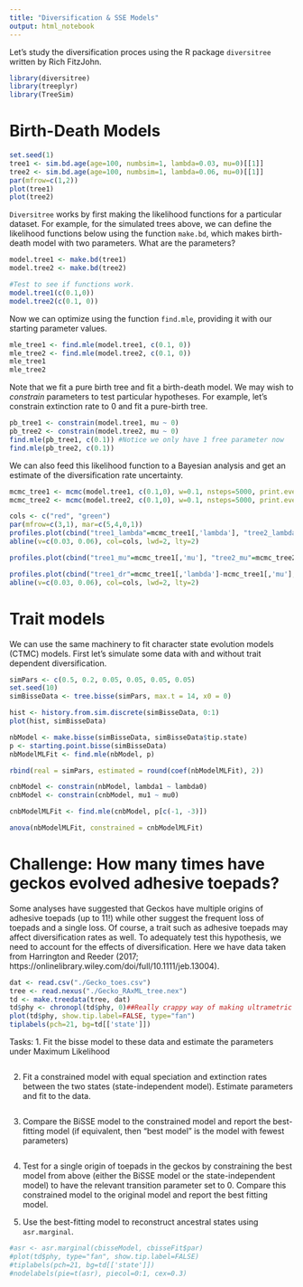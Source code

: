 ```yaml
---
title: "Diversification & SSE Models"
output: html_notebook
---
```


Let's study the diversification proces using the R package `diversitree` written by Rich FitzJohn.

```r
library(diversitree)
library(treeplyr)
library(TreeSim)
```

# Birth-Death Models

```r
set.seed(1)
tree1 <- sim.bd.age(age=100, numbsim=1, lambda=0.03, mu=0)[[1]]
tree2 <- sim.bd.age(age=100, numbsim=1, lambda=0.06, mu=0)[[1]]
par(mfrow=c(1,2))
plot(tree1)
plot(tree2)
```

`Diversitree` works by first making the likelihood functions for a particular dataset. For example, for the simulated trees above, we can define the likelihood functions below using the function `make.bd`, which makes birth-death model with two parameters. What are the parameters? 

```r
model.tree1 <- make.bd(tree1)
model.tree2 <- make.bd(tree2)

#Test to see if functions work.
model.tree1(c(0.1,0))
model.tree2(c(0.1, 0))
```

Now we can optimize using the function `find.mle`, providing it with our starting parameter values.
```r
mle_tree1 <- find.mle(model.tree1, c(0.1, 0))
mle_tree2 <- find.mle(model.tree2, c(0.1, 0))
mle_tree1
mle_tree2

```

Note that we fit a pure birth tree and fit a birth-death model. We may wish to _constrain_ parameters to test particular hypotheses. For example, let's constrain extinction rate to 0 and fit a pure-birth tree. 

```r
pb_tree1 <- constrain(model.tree1, mu ~ 0)
pb_tree2 <- constrain(model.tree2, mu ~ 0)
find.mle(pb_tree1, c(0.1)) #Notice we only have 1 free parameter now
find.mle(pb_tree2, c(0.1))
```

We can also feed this likelihood function to a Bayesian analysis and get an estimate of the diversification rate uncertainty.
```r
mcmc_tree1 <- mcmc(model.tree1, c(0.1,0), w=0.1, nsteps=5000, print.every=100)
mcmc_tree2 <- mcmc(model.tree2, c(0.1,0), w=0.1, nsteps=5000, print.every=100)

```

```r
cols <- c("red", "green")
par(mfrow=c(3,1), mar=c(5,4,0,1))
profiles.plot(cbind("tree1_lambda"=mcmc_tree1[,'lambda'], "tree2_lambda"=mcmc_tree2[,'lambda']), col.line=cols, legend="topright")
abline(v=c(0.03, 0.06), col=cols, lwd=2, lty=2)

profiles.plot(cbind("tree1_mu"=mcmc_tree1[,'mu'], "tree2_mu"=mcmc_tree2[,'mu']), col.line=cols, legend="topright")

profiles.plot(cbind("tree1_dr"=mcmc_tree1[,'lambda']-mcmc_tree1[,'mu'], "tree2_dr"=mcmc_tree2[,'lambda'])-mcmc_tree2[,'mu'], col.line=cols, legend="topright")
abline(v=c(0.03, 0.06), col=cols, lwd=2, lty=2)
```

# Trait models
We can use the same machinery to fit character state evolution models (CTMC) models. First let's simulate some data with and without trait dependent diversification. 
```r
simPars <- c(0.5, 0.2, 0.05, 0.05, 0.05, 0.05)
set.seed(10)
simBisseData <- tree.bisse(simPars, max.t = 14, x0 = 0)

hist <- history.from.sim.discrete(simBisseData, 0:1)
plot(hist, simBisseData)
```


```r
nbModel <- make.bisse(simBisseData, simBisseData$tip.state)
p <- starting.point.bisse(simBisseData)
nbModelMLFit <- find.mle(nbModel, p)

rbind(real = simPars, estimated = round(coef(nbModelMLFit), 2))
```

```r
cnbModel <- constrain(nbModel, lambda1 ~ lambda0)
cnbModel <- constrain(cnbModel, mu1 ~ mu0)

cnbModelMLFit <- find.mle(cnbModel, p[c(-1, -3)])
```

```r
anova(nbModelMLFit, constrained = cnbModelMLFit)
```

# Challenge: How many times have geckos evolved adhesive toepads? 

Some analyses have suggested that Geckos have multiple origins of adhesive toepads (up to 11!) while other suggest the frequent loss of toepads and a single loss. Of course, a trait such as adhesive toepads may affect diversification rates as well. To adequately test this hypothesis, we need to account for the effects of diversification. Here we have data taken from Harrington and Reeder (2017; https://onlinelibrary.wiley.com/doi/full/10.1111/jeb.13004). 

```r
dat <- read.csv("./Gecko_toes.csv")
tree <- read.nexus("./Gecko_RAxML_tree.nex")
td <- make.treedata(tree, dat)
td$phy <- chronopl(td$phy, 0)##Really crappy way of making ultrametric
plot(td$phy, show.tip.label=FALSE, type="fan")
tiplabels(pch=21, bg=td[['state']])
```

Tasks:
1. Fit the bisse model to these data and estimate the parameters under Maximum Likelihood

```r

```

2. Fit a constrained model with equal speciation and extinction rates between the two states (state-independent model). Estimate parameters and fit to the data. 

```r

```

3. Compare the BiSSE model to the constrained model and report the best-fitting model (if equivalent, then "best model" is the model with fewest parameters)

```r

```


4. Test for a single origin of toepads in the geckos by constraining the best model from above (either the BiSSE model or the state-independent model) to have the relevant transition parameter set to 0. Compare this constrained model to the original model and report the best fitting model. 

5. Use the best-fitting model to reconstruct ancestral states using `asr.marginal`. 

```r

#asr <- asr.marginal(cbisseModel, cbisseFit$par)
#plot(td$phy, type="fan", show.tip.label=FALSE)
#tiplabels(pch=21, bg=td[['state']])
#nodelabels(pie=t(asr), piecol=0:1, cex=0.3)

```


